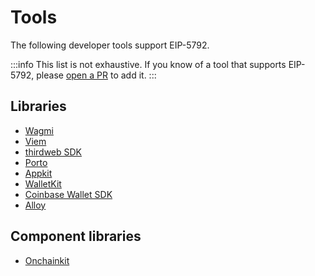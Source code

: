 # Tools

The following developer tools support EIP-5792.

:::info
This list is not exhaustive. If you know of a tool that supports EIP-5792, please [open a PR](https://github.com/lukasrosario/eip-5792-site) to add it.
:::

## Libraries
* [Wagmi](https://wagmi.sh/)
* [Viem](https://viem.sh/)
* [thirdweb SDK](https://portal.thirdweb.com/references/typescript/v5/functions#eip5792)
* [Porto](https://github.com/ithacaxyz/porto)
* [Appkit](https://reown.com/appkit)
* [WalletKit](https://reown.com/walletkit)
* [Coinbase Wallet SDK](https://github.com/coinbase/coinbase-wallet-sdk)
* [Alloy](https://docs.rs/alloy/latest/alloy/)

## Component libraries
* [Onchainkit](https://onchainkit.xyz/)